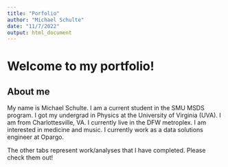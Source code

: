 ```yaml
---
title: "Porfolio"
author: "Michael Schulte"
date: "11/7/2022"
output: html_document
---
```

# Welcome to my portfolio!
## About me
My name is Michael Schulte. I am a current student in the SMU MSDS program. I got my undergrad in Physics at the University of Virginia (UVA). I am from Charlottesville, VA. I currently live in the DFW metroplex. I am interested in medicine and music. I currently work as a data solutions engineer at Opargo.

The other tabs represent work/analyses that I have completed. Please check them out!
